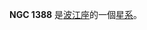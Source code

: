 {{NGCInfoBox|NGCID=NGC 1388|發現者=法蘭斯·萊文沃思|發現日期=1886年-月-日|其他編號=NPM1G -16.0146|曆元=J2000.0|赤經=3時38分12秒
|赤緯=-15°53'58"|星座=波江座|星體=星系|星等=13.8|表面亮度=13.1|藍等=14.8}}

'''NGC 1388''' 是[[波江座|波江座]]的一個[[星系|星系]]。

{{NGCReference|1388}}
{{Catalogs|NGC=1388}}
{{Galaxy-stub}}